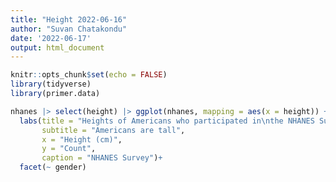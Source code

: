 ```yaml
---
title: "Height 2022-06-16"
author: "Suvan Chatakondu"
date: '2022-06-17'
output: html_document
---
```


```r
knitr::opts_chunk$set(echo = FALSE)
library(tidyverse)
library(primer.data)
```
```r

nhanes |> select(height) |> ggplot(nhanes, mapping = aes(x = height)) + geom_histogram(binwidth = 10, color = "black", fill = "blue") + theme_minimal() + 
  labs(title = "Heights of Americans who participated in\nthe NHANES Survey",
       subtitle = "Americans are tall",
       x = "Height (cm)",
       y = "Count",
       caption = "NHANES Survey")+
  facet(~ gender)
```


